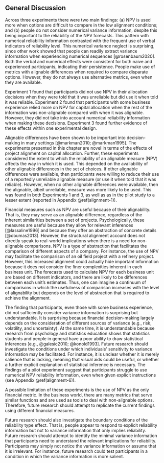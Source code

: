 ## General Discussion

Across three experiments there were two main findings: (a) NPV is used more when
options are difficult to compare in the low alignment conditions; and (b) people
do not consider numerical variance information, despite this being important to
the reliability of the NPV forecasts. This pattern with numerical reliability
information contrasted with the frequent use of verbal indicators of reliability
level. This numerical variance neglect is surprising, since other work showed
that people can readily extract variance information when experiencing numerical
sequences [@rosenbaum2020]. Both the verbal and numerical effects were
consistent for both naive and experienced participants, indicating their
persistence. People make use of metrics with alignable differences when required
to compare disparate options. However, they do not always use alternative
metrics, even when they are available.

Experiment 1 found that participants did not use NPV in their allocation
decisions when they were told that it was unreliable but did use it when told it
was reliable. Experiment 2 found that participants with some business experience
relied more on NPV for capital allocation when the rest of the information was
non-alignable compared with when it was alignable. However, they did not take
into account numerical reliability information when making these decisions.
Experiment 3 found further evidence of these effects within one experimental
design.

Alignable differences have been shown to be important into decision-making in
many settings [@markman2010; @markman1995]. The experiments presented in this
chapter are novel in terms of the effects of project alignment on capital
allocation. Further, these experiments considered the extent to which the
reliability of an alignable measure (NPV) affects the way in which it is used.
This depended on the availability of other alignable differences in the set of
choices. If other alignable differences were available, then participants were
willing to reduce their use of a reportedly unreliable alignable measure (or use
it when told that it was reliable). However, when no other alignable differences
were available, then the alignable, albeit unreliable, measure was more likely
to be used. This was found in both Experiments 1 and 3, as well as as in the
pilot study to a lesser extent (reported in Appendix \@ref(alignment-1)).

Financial measures such as NPV are useful because of their alignability. That
is, they may serve as an alignable difference, regardless of the inherent
similarities between a set of projects. Psychologically, these measures are
useful because they allow for relevant inferences [@lassaline1996] and because
they offer an abstraction of concrete details [@doumas2013]. However, the
structural alignment account does not directly speak to real-world implications
when there is a need for non-alignable comparisons. NPV is a type of abstraction
that facilitates the comparison of different aspects of a company. For instance,
the use of NPV may facilitate the comparison of an oil field project with a
refinery project. However, this increased alignment could actually hide
important information because it does not consider the finer complexities
inherent in each business unit. The forecasts used to calculate NPV for each
business unit are based on different indicators, and there are likely to be
differences between each unit's estimates. Thus, one can imagine a continuum of
comparisons in which the usefulness of comparison increases with the level of
alignability but depends on the level of abstraction that is required to achieve
the alignment.

The finding that participants, even those with some business experience, did not
sufficiently consider variance information is surprising but understandable. It
is surprising because financial decision-making largely depends on the
consideration of different sources of variance (e.g., risk, volatility, and
uncertainty). At the same time, it is understandable because research from
psychology and statistics education shows that statistics students and people in
general have a poor ability to draw statistical inferences [e.g., @galesic2010;
@konold1993]. Future research should investigate the conditions under which
individuals' sensitivity to variance information may be facilitated. For
instance, it is unclear whether it is merely salience that is lacking, meaning
that visual aids could be useful, or whether a further explicit explanation of
statistical inference is necessary. The findings of a pilot experiment suggest
that participants struggle to use numerical NPV reliability information, even
when given explicit instructions (see Appendix \@ref(alignment-6)).

A possible limitation of these experiments is the use of NPV as the only
financial metric. In the business world, there are many metrics that serve
similar functions and are used as tools to deal with non-alignable options.
Therefore, future research should attempt to replicate the current findings
using different financial measures.

Future research should also investigate the boundary conditions of the
reliability type effect. That is, people appear to respond to explicit
reliability information but not to variance information that only implies
reliability. Future research should attempt to identify the minimal variance
information that participants need to understand the relevant implications for
reliability. Participants may simply not notice the variance information or
assume that it is irrelevant. For instance, future research could test
participants in a condition in which the variance information is more salient.

\newpage

\printbibliography[segment=\therefsegment,heading=subbibintoc]
